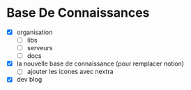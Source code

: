 # Base De Connaissances

- [x]  organisation
    - [ ]  libs
    - [ ]  serveurs
    - [ ]  docs
- [x]  la nouvelle base de connaissance (pour remplacer notion)
    - [ ]  ajouter les icones avec nextra
- [x]  dev blog